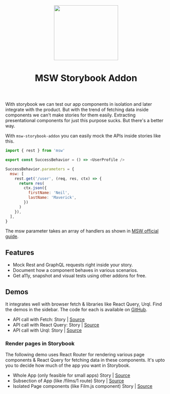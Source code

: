 
<Meta title="Guides/Introduction" />

<header className="introduction-header">
  <img src="https://msw-sb.netlify.app/logo.png" width="200" height="172" />
  <h1>MSW Storybook Addon</h1>
</header>

With storybook we can test our app components in isolation and later integrate with the product. But with the trend of fetching data inside components we can't make stories for them easily. Extracting presentational components for just this purpose sucks. But there's a better way.

With `msw-storybook-addon` you can easily mock the APIs inside stories like this.

```js
import { rest } from 'msw'

export const SuccessBehavior = () => <UserProfile />

SuccessBehavior.parameters = {
  msw: [
    rest.get('/user', (req, res, ctx) => {
      return res(
        ctx.json({
          firstName: 'Neil',
          lastName: 'Maverick',
        })
      )
    }),
  ],
}
```

The msw parameter takes an array of handlers as shown in [MSW official guide](https://mswjs.io/docs/getting-started/mocks/rest-api).

## Features

- Mock Rest and GraphQL requests right inside your story.
- Document how a component behaves in various scenarios.
- Get a11y, snapshot and visual tests using other addons for free.

## Demos

It integrates well with browser fetch & libraries like React Query, Urql. Find the demos in the sidebar.
The code for each is available on [GitHub](https://github.com/mswjs/msw-storybook-addon).

- API call with Fetch: <LinkTo className="introduction-demo-link" kind="Demos/Fetch" story="mocked-success">Story</LinkTo> | [Source](https://github.com/mswjs/msw-storybook-addon/blob/master/packages/docs/src/demos/fetch/App.stories.js)
- API call with React Query: <LinkTo className="introduction-demo-link" kind="Demos/React Query" story="mocked-success">Story</LinkTo> | [Source](https://github.com/mswjs/msw-storybook-addon/blob/master/packages/docs/src/demos/react-query/App.stories.js)
- API call with Urql: <LinkTo className="introduction-demo-link" kind="Demos/Urql" story="mocked-success">Story</LinkTo> | [Source](https://github.com/mswjs/msw-storybook-addon/blob/master/packages/docs/src/demos/urql/App.stories.js)

### Render pages in Storybook

The following demo uses React Router for rendering various page components & React Query for fetching data in these components. It's upto you to decide how much of the app you want in Storybook.

- Whole App (only feasible for small apps) <LinkTo className="introduction-demo-link" kind="Demos/React Router + RQ" story="mocked-app">Story</LinkTo> | [Source](https://github.com/mswjs/msw-storybook-addon/blob/master/packages/docs/src/demos/react-router-react-query/App.stories.js)
- Subsection of App (like /films/1 route) <LinkTo className="introduction-demo-link" kind="Demos/React Router + RQ" story="mocked-film-subsection">Story</LinkTo> | [Source](https://github.com/mswjs/msw-storybook-addon/blob/master/packages/docs/src/demos/react-router-react-query/App.stories.js)
- Isolated Page components (like Film.js component) <LinkTo className="introduction-demo-link" kind="Demos/React Router + RQ/Page Stories/Film" story="mocked-success">Story</LinkTo> | [Source](https://github.com/mswjs/msw-storybook-addon/blob/master/packages/docs/src/demos/react-router-react-query/pages/film/Film.stories.js)
